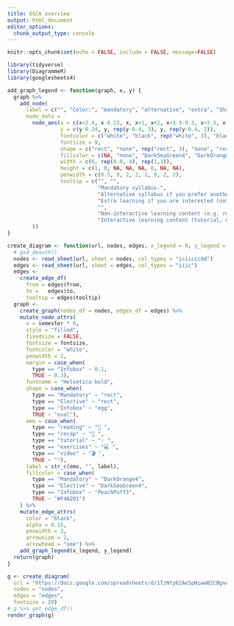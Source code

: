 ```yaml
---
title: OSCA overview
output: html_document
editor_options: 
  chunk_output_type: console
---
```


```r
knitr::opts_chunk$set(echo = FALSE, include = FALSE, message=FALSE)
```

```r
library(tidyverse)
library(DiagrammeR)
library(googlesheets4)
```


```r
add_graph_legend <- function(graph, x, y) {
  graph %>%
    add_node(
      label = c("", "Color:", "mandatory", "alternative", "extra", "Shape:", "non-interactive", "interactive"),
      node_data =
        node_aes(x = c(x+2.4, x-0.23, x, x+1, x+2, x+3.5-0.3, x+3.5, x+4.75),
                 y = c(y-0.34, y, rep(y-0.4, 3), y, rep(y-0.4, 2)),
                 fontcolor = c("white", "black", rep("white", 3), "black", "white", "white"),
                 fontsize = 9,
                 shape = c("rect", "none", rep("rect", 3), "none", "rect", "egg"),
                 fillcolor = c(NA, "none", "DarkSeaGreen4", "DarkOrange4", "PeachPuff3", "none", rep("Grey40", 2)),
                 width = c(6, rep(0.8, 4), rep(1,3)),
                 height = c(1, 0, NA, NA, NA, 0, NA, NA),
                 penwidth = c(0.5, 0, 2, 2, 2, 0, 2, 2),
                 tooltip = c("", "",
                             "Mandatory syllabus.",
                             "Alternative syllabus if you prefer another learning style.",
                             "Extra learning if you are interested (not part of syllabus).",
                             "",
                             "Non-interactive learning content (e.g. reading).",
                             "Interactive learning content (tutorial, exercises etc.).")
        ))
}

create_diagram <- function(url, nodes, edges, x_legend = 0, y_legend = 0, fontsize = 12) {
  # gs4_deauth()
  nodes <- read_sheet(url, sheet = nodes, col_types = "iciicccdd")
  edges <- read_sheet(url, sheet = edges, col_types = "iiic")
  edges <-
    create_edge_df(
      from = edges$from,
      to =   edges$to,
      tooltip = edges$tooltip)
  graph <-
    create_graph(nodes_df = nodes, edges_df = edges) %>%
    mutate_node_attrs(
      x = semester * 6,
      style = "filled",
      fixedsize = FALSE,
      fontsize = fontsize,
      fontcolor = "white",
      penwidth = 2,
      margin = case_when(
        type == "Infobox" ~ 0.1,
        TRUE ~ 0.3),
      fontname = "Helvetica-bold",
      shape = case_when(
        type == "Mandatory" ~ "rect",
        type == "Elective" ~ "rect",
        type == "Infobox" ~ "egg",
        TRUE ~ "oval"),
      emo = case_when(
        type == "reading" ~ "📖 ",
        type == "recap" ~ "📖 ",
        type == "tutorial" ~ "💡 ",
        type == "exercises" ~ "💻 ",
        type == "video" ~ "🎬 ",
        TRUE ~ ""),
      label = str_c(emo, "", label),
      fillcolor = case_when(
        type == "Mandatory" ~ "DarkOrange4",
        type == "Elective" ~ "DarkSeaGreen4",
        type == "Infobox" ~ "PeachPuff3",
        TRUE ~ "#F4A261")
    ) %>%
    mutate_edge_attrs(
      color = "black",
      alpha = 0.15,
      penwidth = 3,
      arrowsize = 2,
      arrowhead = "vee") %>%
    add_graph_legend(x_legend, y_legend)
  return(graph)
}
```

```r
g <- create_diagram(
  url = "https://docs.google.com/spreadsheets/d/1TzNty62Ae5pNiwwB2CBgnAgeFyuODGK1gxc794GPoSg/edit?usp=sharing",
  nodes = "nodes",
  edges = "edges",
  fontsize = 20)
# g %>% get_edge_df()
render_graph(g)
```


